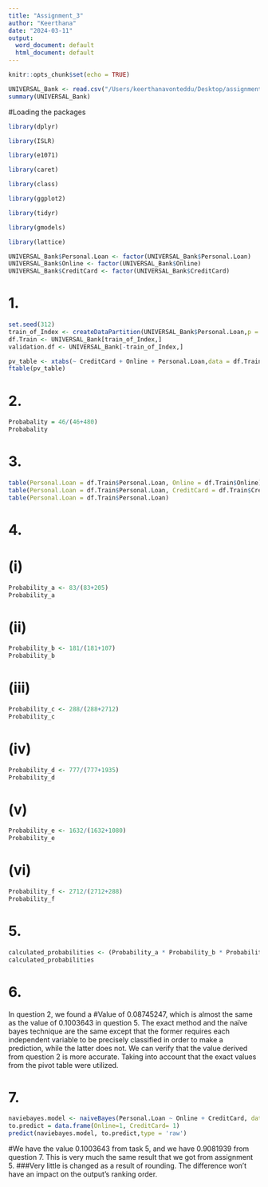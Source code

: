 ```yaml
---
title: "Assignment_3"
author: "Keerthana"
date: "2024-03-11"
output:
  word_document: default
  html_document: default
---
```


```r
knitr::opts_chunk$set(echo = TRUE)
```

```r
UNIVERSAL_Bank <- read.csv("/Users/keerthanavonteddu/Desktop/assignment-3_FML/UniversalBank.csv")
summary(UNIVERSAL_Bank)
```

#Loading the packages 
```r
library(dplyr)
```

```r
library(ISLR)
```

```r
library(e1071)
```

```r
library(caret)
```

```r
library(class)
```

```r
library(ggplot2)
```

```r
library(tidyr)
```

```r
library(gmodels)
```

```r
library(lattice)
```


```r
UNIVERSAL_Bank$Personal.Loan <- factor(UNIVERSAL_Bank$Personal.Loan)
UNIVERSAL_Bank$Online <- factor(UNIVERSAL_Bank$Online)
UNIVERSAL_Bank$CreditCard <- factor(UNIVERSAL_Bank$CreditCard)
```


# 1.
```r
set.seed(312)
train_of_Index <- createDataPartition(UNIVERSAL_Bank$Personal.Loan,p = 0.6,list = FALSE)
df.Train <- UNIVERSAL_Bank[train_of_Index,]
validation.df <- UNIVERSAL_Bank[-train_of_Index,]
```



```r
pv_table <- xtabs(~ CreditCard + Online + Personal.Loan,data = df.Train)
ftable(pv_table)
```

# 2. 
```r
Probabality = 46/(46+480)
Probabality
```

# 3. 
```r
table(Personal.Loan = df.Train$Personal.Loan, Online = df.Train$Online)
table(Personal.Loan = df.Train$Personal.Loan, CreditCard = df.Train$CreditCard)
table(Personal.Loan = df.Train$Personal.Loan)
```

# 4. 
# (i)
```r
Probability_a <- 83/(83+205)
Probability_a
```


# (ii)
```r
Probability_b <- 181/(181+107)
Probability_b
```

# (iii)
```r
Probability_c <- 288/(288+2712)
Probability_c
```

# (iv)
```r
Probability_d <- 777/(777+1935)
Probability_d
```

# (v)
```r
Probability_e <- 1632/(1632+1080)
Probability_e
```

# (vi)
```r
Probability_f <- 2712/(2712+288)
Probability_f
```


# 5. 
```r
calculated_probabilities <- (Probability_a * Probability_b * Probability_c)/((Probability_a * Probability_b * Probability_c) + (Probability_d * Probability_e * Probability_f))
calculated_probabilities
```

# 6.
In question 2, we found a #Value of 0.08745247, which is almost the same as the value of 0.1003643 in question 5. The exact method and the naïve bayes technique are the same except that the former requires each independent variable to be precisely classified in order to make a prediction, while the latter does not. We can verify that the value derived from question 2 is more accurate. Taking into account that the exact values from the pivot table were utilized.


# 7.
```r
naviebayes.model <- naiveBayes(Personal.Loan ~ Online + CreditCard, data = df.Train)
to.predict = data.frame(Online=1, CreditCard= 1)
predict(naviebayes.model, to.predict,type = 'raw')
```

#We have the value 0.1003643 from task 5, and we have 0.9081939 from question 7. This is very much the same result that we got from assignment 5. ###Very little is changed as a result of rounding. The difference won't have an impact on the output's ranking order.

